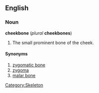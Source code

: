 ==English==
===Noun===
'''cheekbone''' (''plural'' '''cheekbones''')

#The small prominent bone of the cheek.

====Synonyms====
#[[zygomatic bone]]
#[[zygoma]]
#[[malar bone]]

[[Category:Skeleton]]